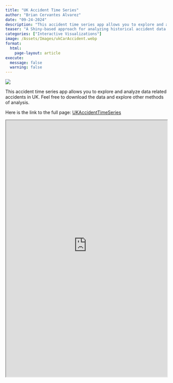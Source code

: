 ```yaml
---
title: "UK Accident Time Series"
author: "Brian Cervantes Alvarez" 
date: "09-24-2024"
description: "This accident time series app allows you to explore and analyze data related accidents in UK. Feel free to download the data and explore other methods of analysis."
teaser: "A Shiny-based approach for analyzing historical accident data across the UK."
categories: ["Interactive Visualizations"]
image: /Assets/Images/ukCarAccident.webp
format:  
  html:
    page-layout: article
execute:
  message: false
  warning: false
---
```



![](/Assets/Images/ukCarAccident.webp)

This accident time series app allows you to explore and analyze data related accidents in UK. Feel free to download the data and explore other methods of analysis.

Here is the link to the full page: [UKAccidentTimeSeries](https://bcervantesalvarez.shinyapps.io/UKAccidentTimeSeries/)

::: column-screen
<iframe src="https://bcervantesalvarez.shinyapps.io/UKAccidentTimeSeries/" title="UKAccidentTimeSeries" width="100%" height="800">

</iframe>
:::